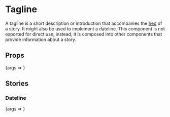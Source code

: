 
<Meta title="Tagline" component={Tagline} />

# Tagline

A tagline is a short description or introduction that accompanies the [hed](/?path=/docs/hed--small#hed) of a story. It might also be used to implement a dateline. This component is not exported for direct use; instead, it is composed into other components that provide information about a story.

## Props

<Canvas>
	<Story
		args={{
			children: 'The next big battles in tech.',
		}}
		name="Default"
	>
		{args => <Tagline {...args} />}
	</Story>
</Canvas>

<ArgsTable story="Default" />

## Stories

### Dateline

<Canvas>
	<Story
		args={{
			children: '3 days ago • Quartz Africa',
		}}
		name="Dateline"
	>
		{args => <Tagline {...args} />}
	</Story>
</Canvas>
